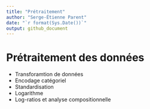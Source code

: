 ```yaml
---
title: "Prétraitement"
author: "Serge-Étienne Parent"
date: "`r format(Sys.Date())`"
output: github_document
---
```


# Prétraitement des données

- Transforamtion de données
- Encodage catégoriel
- Standardisation
- Logarithme
- Log-ratios et analyse compositionnelle
